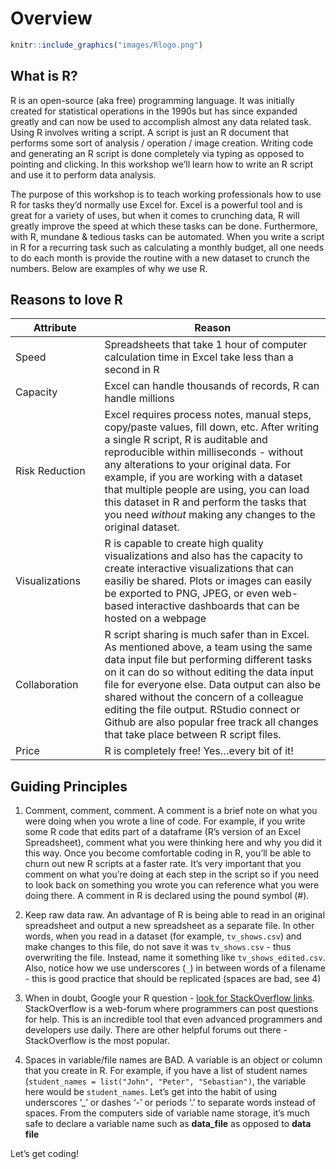 # Overview

```r
knitr::include_graphics("images/Rlogo.png")  
```

## What is R?

R is an open-source (aka free) programming language. It was initially created for statistical operations in the 1990s but has since expanded greatly and can now be used to accomplish almost any data related task. Using R involves writing a script. A script is just an R document that performs some sort of analysis / operation / image creation. Writing code and generating an R script is done completely via typing as opposed to pointing and clicking. In this workshop we'll learn how to write an R script and use it to perform data analysis. 


The purpose of this workshop is to teach working professionals how to use R for tasks they'd normally use Excel for. Excel is a powerful tool and is great for a variety of uses, but when it comes to crunching data, R will greatly improve the speed at which these tasks can be done. Furthermore, with R, mundane & tedious tasks can be automated. When you write a script in R for a recurring task such as calculating a monthly budget, all one needs to do each month is provide the routine with a new dataset to crunch the numbers. Below are examples of why we use R. 

## Reasons to love R
| Attribute | Reason |
|----|----------|
| Speed | Spreadsheets that take 1 hour of computer calculation time in Excel take less than a second in R |
| Capacity | Excel can handle thousands of records, R can handle millions |
| Risk Reduction | Excel requires process notes, manual steps, copy/paste values, fill down, etc. After writing a single R script, R is auditable and reproducible within milliseconds - without any alterations to your original data. For example, if you are working with a dataset that multiple people are using, you can load this dataset in R and perform the tasks that you need *without* making any changes to the original dataset. |
| Visualizations | R is capable to create high quality visualizations and also has the capacity to create interactive visualizations that can easiliy be shared. Plots or images can easily be exported to PNG, JPEG, or even web-based interactive dashboards that can be hosted on a webpage |
| Collaboration | R script sharing is much safer than in Excel. As mentioned above, a team using the same data input file but performing different tasks on it can do so without editing the data input file for everyone else. Data output can also be shared without the concern of a colleague editing the file output. RStudio connect or Github are also popular free track all changes that take place between R script files.|
| Price | R is completely free! Yes...every bit of it!  |


## Guiding Principles

1. Comment, comment, comment. A comment is a brief note on what you were doing when you wrote a line of code. For example, if you write some R code that edits part of a dataframe (R's version of an Excel Spreadsheet), comment what you were thinking here and why you did it this way. Once you become comfortable coding in R, you'll be able to churn out new R scripts at a faster rate. It's very important that you comment on what you're doing at each step in the script so if you need to look back on something you wrote you can reference what you were doing there. A comment in R is declared using the pound symbol (#). 

2. Keep raw data raw. An advantage of R is being able to read in an original spreadsheet and output a new spreadsheet as a separate file. In other words, when you read in a dataset (for example, `tv_shows.csv`) and make changes to this file, do not save it was `tv_shows.csv` - thus overwriting the file. Instead, name it something like `tv_shows_edited.csv`. Also, notice how we use underscores (`_`) in between words of a filename - this is good practice that should be replicated (spaces are bad, see 4)

3. When in doubt, Google your R question - [look for StackOverflow links](https://stackoverflow.com/). StackOverflow is a web-forum where programmers can post questions for help. This is an incredible tool that even advanced programmers and developers use daily. There are other helpful forums out there - StackOverflow is the most popular. 

4. Spaces in variable/file names are BAD. A variable is an object or column that you create in R. For example, if you have a list of student names (`student_names = list("John", "Peter", "Sebastian")`, the variable here would be `student_names`. Let's get into the habit of using underscores '_' or dashes '-' or periods '.' to separate words instead of spaces. From the computers side of variable name storage, it's much safe to declare a variable name such as **data_file** as opposed to **data file**

Let's get coding!